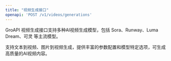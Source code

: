```yaml
---
title: "视频生成接口"
openapi: 'POST /v1/videos/generations'
---
```


GroAPI 视频生成接口支持多种AI视频生成模型，包括 Sora、Runway、Luma Dream、可灵 等主流模型。

支持文本到视频、图片到视频生成，提供丰富的参数配置和模型特定选项，可生成高质量的AI视频内容。